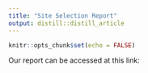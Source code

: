 ```yaml
---
title: "Site Selection Report"
output: distill::distill_article
---
```


```r
knitr::opts_chunk$set(echo = FALSE)
```

Our report can be accessed at this link:






